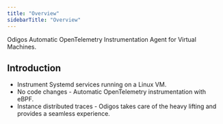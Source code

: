 ```yaml
---
title: "Overview"
sidebarTitle: "Overview"
---
```


Odigos Automatic OpenTelemetry Instrumentation Agent for Virtual Machines.

## Introduction

- Instrument Systemd services running on a Linux VM.
- No code changes - Automatic OpenTelemetry instrumentation with eBPF.
- Instance distributed traces - Odigos takes care of the heavy lifting and provides a seamless experience.

